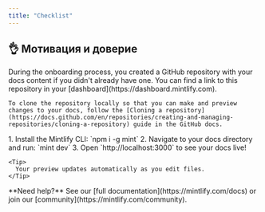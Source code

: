 ```yaml
---
title: "Checklist"
---
```



## 👌 Мотивация и доверие

<AccordionGroup>
  <Accordion title="Форма органично встроена в продукт">
    During the onboarding process, you created a GitHub repository with your docs content if you didn't already have one. You can find a link to this repository in your [dashboard](https://dashboard.mintlify.com).

    To clone the repository locally so that you can make and preview changes to your docs, follow the [Cloning a repository](https://docs.github.com/en/repositories/creating-and-managing-repositories/cloning-a-repository) guide in the GitHub docs.
  </Accordion>
  <Accordion title="Большая форма разбита на шаги или визуальные блоки">
    1. Install the Mintlify CLI: `npm i -g mint`
    2. Navigate to your docs directory and run: `mint dev`
    3. Open `http://localhost:3000` to see your docs live!

    <Tip>
      Your preview updates automatically as you edit files.
    </Tip>
  </Accordion>
  <Accordion title="Нет лишних полей">
    
  </Accordion>
  <Accordion title="Есть заголовок, объясняющий цель формы">
    
  </Accordion>
  <Accordion title="Есть объяснение, как будут использоваться данные из формы">
    
  </Accordion>
  <Accordion title="Есть объяснение, что случится после отправки">
    
  </Accordion>
</AccordionGroup>

<Note>
  **Need help?** See our [full documentation](https://mintlify.com/docs) or join our [community](https://mintlify.com/community).
</Note>